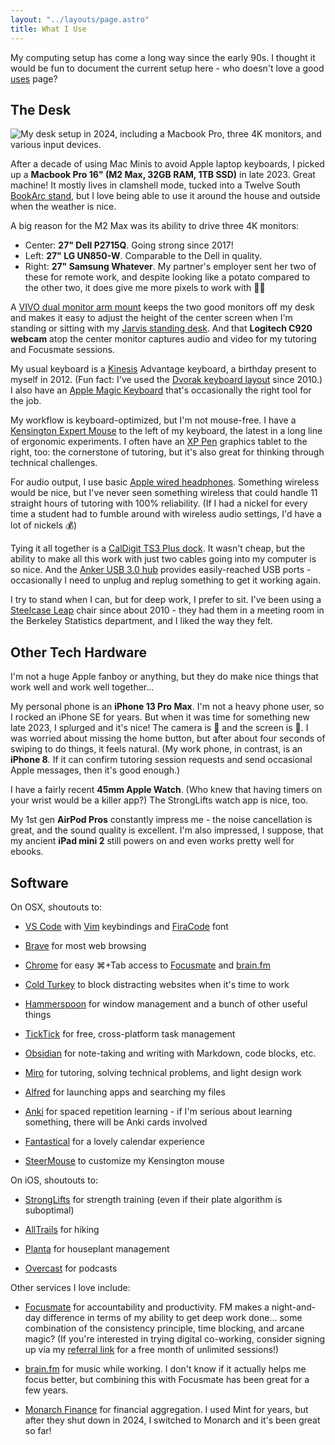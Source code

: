 ```yaml
---
layout: "../layouts/page.astro"
title: What I Use
---
```


My computing setup has come a long way since the early 90s. I thought it would be fun to document the current setup here - who doesn't love a good [uses](https://uses.tech/) page?

## The Desk


<Image
  src={deskImage}
  alt="My desk setup in 2024, including a Macbook Pro, three 4K monitors, and various input devices."
/>

After a decade of using Mac Minis to avoid Apple laptop keyboards, I picked up a **Macbook Pro 16" (M2 Max, 32GB RAM, 1TB SSD)** in late 2023. Great machine! It mostly lives in clamshell mode, tucked into a Twelve South [BookArc stand](https://a.co/d/77WKi1e), but I love being able to use it around the house and outside when the weather is nice.

A big reason for the M2 Max was its ability to drive three 4K monitors:

- Center: **27" Dell P2715Q**. Going strong since 2017!
- Left: **27" LG UN850-W**. Comparable to the Dell in quality.
- Right: **27" Samsung Whatever**. My partner's employer sent her two of these for remote work, and despite looking like a potato compared to the other two, it does give me more pixels to work with 🤷🏻

A [VIVO dual monitor arm mount](https://a.co/d/eW3mOxr) keeps the two good monitors off my desk and makes it easy to adjust the height of the center screen when I'm standing or sitting with my [Jarvis standing desk](https://www.fully.com/jarvis-adjustable-height-desk.html). And that **Logitech C920 webcam** atop the center monitor captures audio and video for my tutoring and Focusmate sessions.

My usual keyboard is a [Kinesis](https://kinesis-ergo.com/) Advantage keyboard, a birthday present to myself in 2012. (Fun fact: I've used the [Dvorak keyboard layout](https://en.wikipedia.org/wiki/Dvorak_keyboard_layout) since 2010.) I also have an [Apple Magic Keyboard](https://www.apple.com/shop/product/MK2A3LL/A/magic-keyboard-us-english) that's occasionally the right tool for the job.

My workflow is keyboard-optimized, but I'm not mouse-free. I have a [Kensington Expert Mouse](https://a.co/d/cO7DR0p) to the left of my keyboard, the latest in a long line of ergonomic experiments. I often have an [XP Pen](https://www.xp-pen.com/) graphics tablet to the right, too: the cornerstone of tutoring, but it's also great for thinking through technical challenges.

For audio output, I use basic [Apple wired headphones](https://www.apple.com/shop/product/MNHF2AM/A/earpods-35mm-headphone-plug?fnode=716fb08e675f2d1a3a4683ee8048f40306e73c9b2e71ac5f484198930da571df6bbe2d51555763ae7b9edf5adf26bf80561d5244d4be9f3b5bdae1aa6ee69b84735ac5f43930da5b37b8bb4762a958c44c8eeb288afaa3671ce5eb0663fa3aa79f7b455ee866610baf8e1df1a2468b6e3b70a34f3e8009d3a74f02ef95c39981&fs=fh%3D47d1%252B45a8). Something wireless would be nice, but I've never seen something wireless that could handle 11 straight hours of tutoring with 100% reliability. (If I had a nickel for every time a student had to fumble around with wireless audio settings, I'd have a lot of nickels 💰)

Tying it all together is a [CalDigit TS3 Plus dock](https://a.co/d/5tBomdA). It wasn't cheap, but the ability to make all this work with just two cables going into my computer is so nice. And the [Anker USB 3.0 hub](https://a.co/d/3zOG96r) provides easily-reached USB ports - occasionally I need to unplug and replug something to get it working again.

I try to stand when I can, but for deep work, I prefer to sit. I've been using a [Steelcase Leap](https://store.steelcase.com/leap) chair since about 2010 - they had them in a meeting room in the Berkeley Statistics department, and I liked the way they felt.

## Other Tech Hardware

I'm not a huge Apple fanboy or anything, but they do make nice things that work well and work well together...

My personal phone is an **iPhone 13 Pro Max**. I'm not a heavy phone user, so I rocked an iPhone SE for years. But when it was time for something new late 2023, I splurged and it's nice! The camera is 🙌 and the screen is 🤩. I was worried about missing the home button, but after about four seconds of swiping to do things, it feels natural. (My work phone, in contrast, is an **iPhone 8**. If it can confirm tutoring session requests and send occasional Apple messages, then it's good enough.)

I have a fairly recent **45mm Apple Watch**. (Who knew that having timers on your wrist would be a killer app?) The StrongLifts watch app is nice, too.

My 1st gen **AirPod Pros** constantly impress me - the noise cancellation is great, and the sound quality is excellent. I'm also impressed, I suppose, that my ancient **iPad mini 2** still powers on and even works pretty well for ebooks.

## Software

On OSX, shoutouts to:

- [VS Code](https://code.visualstudio.com/) with [Vim](https://www.vim.org/) keybindings and [FiraCode](https://github.com/tonsky/FiraCode) font

- [Brave](https://brave.com/) for most web browsing

- [Chrome](https://brave.com/) for easy ⌘+Tab access to [Focusmate](https://app.focusmate.com/user/hamilton) and [brain.fm](https://www.brain.fm/)

- [Cold Turkey](https://getcoldturkey.com/) to block distracting websites when it's time to work

- [Hammerspoon](https://www.hammerspoon.org/) for window management and a bunch of other useful things

- [TickTick](https://ticktick.com/?language=en_US) for free, cross-platform task management

- [Obsidian](https://obsidian.md/) for note-taking and writing with Markdown, code blocks, etc.

- [Miro](https://miro.com/) for tutoring, solving technical problems, and light design work

- [Alfred](https://www.alfredapp.com/) for launching apps and searching my files

- [Anki](https://apps.ankiweb.net/) for spaced repetition learning - if I'm serious about learning something, there will be Anki cards involved

- [Fantastical](https://flexibits.com/fantastical) for a lovely calendar experience

- [SteerMouse](https://plentycom.jp/en/steermouse/) to customize my Kensington mouse

On iOS, shoutouts to:

- [StrongLifts](https://stronglifts.com/) for strength training (even if their plate algorithm is suboptimal)

- [AllTrails](https://www.alltrails.com/) for hiking

- [Planta](https://planta.app/) for houseplant management

- [Overcast](https://overcast.fm/) for podcasts

Other services I love include:

- [Focusmate](https://app.focusmate.com/user/hamilton) for accountability and productivity. FM makes a night-and-day difference in terms of my ability to get deep work done... some combination of the consistency principle, time blocking, and arcane magic? (If you're interested in trying digital co-working, consider signing up via my [referral link](https://www.focusmate.com/?fmreferral=1z9cLIutON) for a free month of unlimited sessions!)

- [brain.fm](https://www.brain.fm/) for music while working. I don't know if it actually helps me focus better, but combining this with Focusmate has been great for a few years.

- [Monarch Finance](https://www.monarchmoney.com/) for financial aggregation. I used Mint for years, but after they shut down in 2024, I switched to Monarch and it's been great so far!
